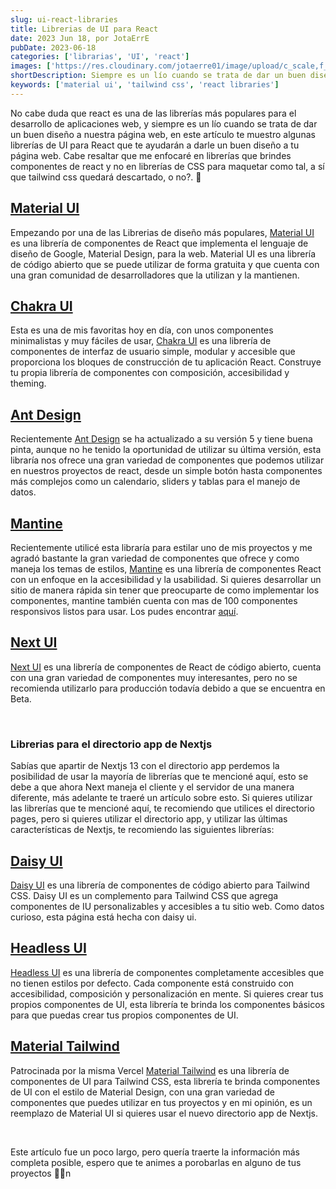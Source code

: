 ```yaml
---
slug: ui-react-libraries
title: Librerias de UI para React
date: 2023 Jun 18, por JotaErrE
pubDate: 2023-06-18
categories: ['librarias', 'UI', 'react']
images: ['https://res.cloudinary.com/jotaerre01/image/upload/c_scale,f_webp,q_50,w_800/v1687118361/zw7hx9exzgbss76gvzxv.webp']
shortDescription: Siempre es un lío cuando se trata de dar un buen diseño a nuestra página web, en este artículo te muestro algunas librerías de UI para React que te ayudarán a darle un buen diseño a tu página web.
keywords: ['material ui', 'tailwind css', 'react libraries']
---
```


No cabe duda que react es una de las librerías más populares para el desarrollo de aplicaciones web, y siempre es un lío cuando se trata de dar un buen diseño a nuestra página web, en este artículo te muestro algunas librerías de UI para React que te ayudarán a darle un buen diseño a tu página web. Cabe resaltar que me enfocaré en librerías que brindes componentes de react y no en librerías de CSS para maquetar como tal, a sí que tailwind css quedará descartado, o no?. 🤔

## [Material UI](https://material-ui.com/)
Empezando por una de las Librerias de diseño más populares, [Material UI](https://material-ui.com 'link') es una librería de componentes de React que implementa el lenguaje de diseño de Google, Material Design, para la web. Material UI es una librería de código abierto que se puede utilizar de forma gratuita y que cuenta con una gran comunidad de desarrolladores que la utilizan y la mantienen.

## [Chakra UI](https://chakra-ui.com/)
Esta es una de mis favoritas hoy en día, con unos componentes minimalistas y muy fáciles de usar, [Chakra UI](https://chakra-ui.com 'link') es una librería de componentes de interfaz de usuario simple, modular y accesible que proporciona los bloques de construcción de tu aplicación React. Construye tu propia librería de componentes con composición, accesibilidad y theming.

## [Ant Design](https://ant.design/)
Recientemente [Ant Design](https://ant.design 'link') se ha actualizado a su versión 5 y tiene buena pinta, aunque no he tenido la oportunidad de utilizar su última versión, esta libraría nos ofrece una gran variedad de componentes que podemos utilizar en nuestros proyectos de react, desde un simple botón hasta componentes más complejos como un calendario, sliders y tablas para el manejo de datos.

## [Mantine](https://mantine.dev/)
Recientemente utilicé esta libraría para estilar uno de mis proyectos y me agradó bastante la gran variedad de componentes que ofrece y como maneja los temas de estilos, [Mantine](https://mantine.dev 'link') es una librería de componentes React con un enfoque en la accesibilidad y la usabilidad. Si quieres desarrollar un sitio de manera rápida sin tener que preocuparte de como implementar los componentes, mantine también cuenta con mas de 100 componentes responsivos listos para usar. Los pudes encontrar [aquí](https://ui.mantine.dev/ 'link').

## [Next UI](https://nextui.org/)
[Next UI](https://nextui.org/ 'link') es una librería de componentes de React de código abierto, cuenta con una gran variedad de componentes muy interesantes, pero no se recomienda utilizarlo para producción todavía debido a que se encuentra en Beta.

<br />

### Librerias para el directorio app de Nextjs
Sabías que apartir de Nextjs 13 con el directorio app perdemos la posibilidad de usar la mayoría de librerías que te mencioné aquí, esto se debe a que ahora Next maneja el cliente y el servidor de una manera diferente, más adelante te traeré un artículo sobre esto. Si quieres utilizar las librerías que te mencioné aquí, te recomiendo que utilices el directorio pages, pero si quieres utilizar el directorio app, y utilizar las últimas características de Nextjs, te recomiendo las siguientes librerías:



## [Daisy UI](https://daisyui.com/)
[Daisy UI](https://daisyui.com/ 'link') es una librería de componentes de código abierto para Tailwind CSS. Daisy UI es un complemento para Tailwind CSS que agrega componentes de IU personalizables y accesibles a tu sitio web. Como datos curioso, esta página está hecha con daisy ui.

## [Headless UI](https://headlessui.dev/)
[Headless UI](https://headlessui.dev/ 'link') es una librería de componentes completamente accesibles que no tienen estilos por defecto. Cada componente está construido con accesibilidad, composición y personalización en mente. Si quieres crear tus propios componentes de UI, esta librería te brinda los componentes básicos para que puedas crear tus propios componentes de UI.

## [Material Tailwind](https://material-tailwind.com/)
Patrocinada por la misma Vercel [Material Tailwind](https://material-tailwind.com/ 'link') es una librería de componentes de UI para Tailwind CSS, esta librería te brinda componentes de UI con el estilo de Material Design, con una gran variedad de componentes que puedes utilizar en tus proyectos y en mi opinión, es un reemplazo de Material UI si quieres usar el nuevo directorio app de Nextjs.

<br />

Este artículo fue un poco largo, pero quería traerte la información más completa posible, espero que te animes a porobarlas en alguno de tus proyectos 🧑‍💻n